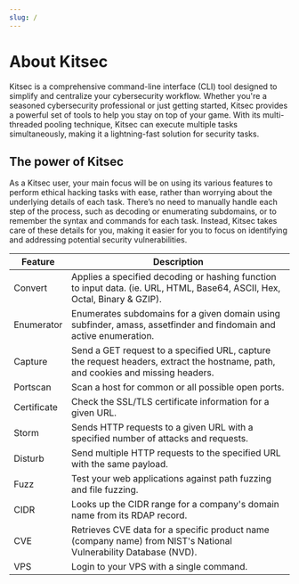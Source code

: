 ```yaml
---
slug: /
---
```



# About Kitsec

Kitsec is a comprehensive command-line interface (CLI) tool designed to simplify and centralize your 
cybersecurity workflow. Whether you're a seasoned cybersecurity professional or just getting started, 
Kitsec provides a powerful set of tools to help you stay on top of your game. With its multi-threaded 
pooling technique, Kitsec can execute multiple tasks simultaneously, making it a lightning-fast solution 
for security tasks.


## The power of Kitsec

As a Kitsec user, your main focus will be on using its various features to perform ethical hacking tasks with ease, rather than worrying about the underlying details of each task. There’s no need to manually handle each step of the process, such as decoding or enumerating subdomains, or to remember the syntax and commands for each task. Instead, Kitsec takes care of these details for you, making it easier for you to focus on identifying and addressing potential security vulnerabilities.

| Feature | Description |
| --- | --- |
| Convert | Applies a specified decoding or hashing function to input data. (ie. URL, HTML, Base64, ASCII, Hex, Octal, Binary & GZIP). |
| Enumerator | Enumerates subdomains for a given domain using subfinder, amass, assetfinder and findomain and active enumeration. |
| Capture | Send a GET request to a specified URL, capture the request headers, extract the hostname, path, and cookies and missing headers. |
| Portscan | Scan a host for common or all possible open ports. |
| Certificate | Check the SSL/TLS certificate information for a given URL. |
| Storm | Sends HTTP requests to a given URL with a specified number of attacks and requests. |
| Disturb | Send multiple HTTP requests to the specified URL with the same payload. |
| Fuzz | Test your web applications against path fuzzing and file fuzzing. |
| CIDR | Looks up the CIDR range for a company's domain name from its RDAP record. |
| CVE | Retrieves CVE data for a specific product name (company name) from NIST's National Vulnerability Database (NVD). |
| VPS | Login to your VPS with a single command. |
